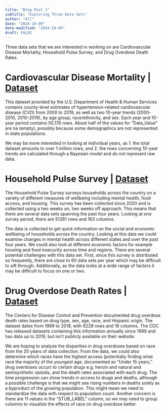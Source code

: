 ```yaml
---
title: "Blog Post 1"
subtitle: "Exploring Three Data Sets"
author: "All"
date: "2024-10-09"
date-modified: "2024-10-09"
draft: FALSE
---
```


Three data sets that we are interested in working on are Cardiovascular Disease Mortality, Household Pulse Survey, and Drug Overdose Death Rates.

# Cardiovascular Disease Mortality | [Dataset](https://catalog.data.gov/dataset/rates-and-trends-in-hypertension-related-cardiovascular-disease-mortality-among-us-ad-2000-2fdf2)

This dataset provided by the U.S. Department of Health & Human Services contains county-level estimates of hypertension-related cardiovascular disease (CVD) from 2000 to 2019, as well as two 10-year trends (2000-2010, 2010-2019), by age group, race/ethnicity, and sex. Each year and 10-year period contains 50,176 rows. About half of the values for “Data_Value” are na (empty), possibly because some demographics are not represented in state populations.

We may be more interested in looking at individual years, as 1. the total dataset amounts to over 1 million rows, and 2. the rows concerning 10-year trends are calculated through a Bayesian model and do not represent raw data. 


# Household Pulse Survey | [Dataset](https://www.cdc.gov/nchs/covid19/health-care-access-and-mental-health.htm)

The Household Pulse Survey surveys households across the country on a variety of different measures of wellbeing including mental health, food access, and housing. This survey has been collected since 2020 and is collected using a two weeks on, two weeks off approach. This means that there are several data sets spanning the past four years. Looking at one survey period, there are 51281 rows and 163 columns. 

The data is collected to get quick information on the social and economic wellbeing of households across the country. Looking at this data we could examine changes in mental health across different states and over the past four years. We could also look at different economic factors for example housing and food insecurity across time and regions. There are several potential challenges with this data set. First, since this survey is distributed so frequently, there are close to 60 data sets per year which may be difficult to sift through. Additionally, as the data looks at a wide range of factors it may be difficult to focus on one or two. 

# Drug Overdose Death Rates | [Dataset](https://catalog.data.gov/dataset/drug-overdose-death-rates-by-drug-type-sex-age-race-and-hispanic-origin-united-states-3f72f)

The Centers for Disease Control and Prevention documented drug overdose death rates based on drug type, sex, age, race, and Hispanic origin. The dataset dates from 1999 to 2018, with 6228 rows and 16 columns. The CDC has released datasets containing this information annually since 1999 and has data up to 2019, but isn’t publicly available on their website.

We are hoping to analyze the disparities in drug overdoses based on race from the 20 years of data collection. From the data, we could also determine which races have the highest access (potentially finding what race the majority of the youngest age, documented as “Under 15 years,” drug overdoses occur) to certain drugs e.g. heroin and natural and semisynthetic opioids, and the death rates associated with each drug. The time progression can show trends in access to drugs and deaths, although a possible challenge is that we might see rising numbers in deaths solely as a byproduct of the growing population. This might mean we need to standardize the data with respect to population count. Another concern is there are 11 values in the “STUB_LABEL” column, so we may need to group columns to visualize the effects of race on drug overdose better.